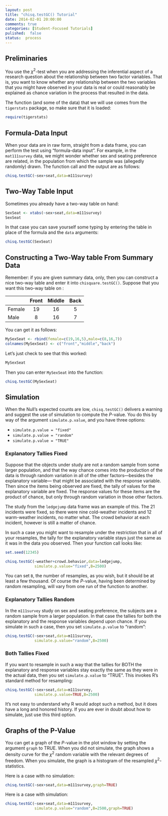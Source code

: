 ```yaml
---
layout: post
title: "chisq.testGC() Tutorial"
date: 2014-02-01 20:00:00
comments: true
categories: [Student-Focused Tutorials]
pulished:  false
status:  process
---
```




## Preliminaries {#toc}

You use the $\chi^2$-test when you are addressing the inferential aspect of a research question about the relationship between two factor variables.  That is, you want to know whether any relationship between the two variables that you might have observed in your data is real or could reasonably be explained as chance variation in the process that resulted in the data.

The function (and some of the data) that we will use comes from the `tigerstats` package, so make sure that it is loaded:

```r
require(tigerstats)
```


## Formula-Data Input

When your data are in raw form, straight from a data frame, you can perform the test using "formula-data input".  For example, in the `mat111survey` data, we might wonder whether sex and seating preference are related, in the population from which the sample was (allegedly randomly) drawn.  The function call and the output are as follows:

```r
chisq.testGC(~sex+seat,data=m111survey)
```


## Two-Way Table Input

Sometimes you already have a two-way table on hand:

```r
SexSeat <- xtabs(~sex+seat,data=m111survey)
SexSeat
```

In that case you can save yourself some typing by entering the table in place of the formula and the `data` arguments:

```r
chisq.testGC(SexSeat)
```


## Constructing a Two-Way table From Summary Data

Remember:  if you are given summary data, only, then you can construct a nice two-way table and enter it into `chisquare.testGC()`.  Suppose that you want this two-way table on :

|   |Front|Middle|Back|
|:---------|:----------:|:----------:|:-----------:|
|Female|19|16|5|
|Male|8|16|7|

You can get it as follows:

```r
MySexSeat <- rbind(female=c(19,16,5),male=c(8,16,7))
colnames(MySexSeat) <- c("front","middle","back")
```

Let's just check to see that this worked:

```r
MySexSeat
```

Then you can enter `MySexSeat` into the function:

```r
chisq.testGC(MySexSeat)
```


## Simulation

When the Null's expected counts are low, `chisq.testGC()` delivers a warning and suggest the use of simulation to compute the $P$-value.  You do this by way of the argument `simulate.p.value`, and you have three options:

* `simulate.p.value = "fixed"`
* `simulate.p.value = "random"`
* `simulate.p.value = "TRUE"`

### Explanatory Tallies Fixed

Suppose that the objects under study are not a random sample from some larger population, and that the way chance comes into the production of the data is through random variation in all of the other factors---besides the explanatory variable--- that might be associated with the response variable.  Then since the items being observed are fixed, the tally of values for the explanatory variable are fixed.  The response values for these items are the product of chance, but only through random variation in those other factors.

The study from the `ledgejump` data frame was an example of this.  The 21 incidents were fixed, so there were nine cold-weather incidents and 12 warm-weather incidents, no matter what.  The crowd behavior at each incident, however is still a matter of chance.

In such a case you might want to resample under the restriction that in all of your resamples, the tally for the explanatory variable stays just the same as it was in the data you observed.  Then your function call looks like:

```r
set.seed(12345)
```


```r
chisq.testGC(~weather+crowd.behavior,data=ledgejump,
             simulate.p.value="fixed",B=2500)
```

You can set `B`, the number of resamples, as you wish, but it should be at least a few thousand.  Of course the $P$-value, having been determined by random resampling, will vary from one run of the function to another.


### Explanatory Tallies Random

In the `m111survey` study on sex and seating preference, the subjects are a random sample from a larger population.  In that case the tallies for both the explanatory and the response variables depend upon chance. If you simulate in such a case, then you set `simulate.p.value` to "random":

```r
chisq.testGC(~sex+seat,data=m111survey,
             simulate.p.value="random",B=2500)
```



### Both Tallies Fixed

If you want to resample in such a way that the tallies for BOTH the explanatory and response variables stay exactly the same as they were in the actual data, then you set `simulate.p.value` to "TRUE".  This invokes R's standard method for resampling:

```r
chisq.testGC(~sex+seat,data=m111survey,
             simulate.p.value=TRUE,B=2500)
```

It's not easy to understand why R would adopt such a method, but it does have a long and honored history.  If you are ever in doubt about how to simulate, just use this third option.

## Graphs of the P-Value


You can get a graph of the $P$-value in the plot window by setting the argument `graph` to TRUE.  When you did not simulate, the graph shows a density curve for the $\chi^2$ random variable with the relevant degrees of freedom.  When you simulate, the graph is a histogram of the resampled $\chi^2$-statistics.

Here is a case with no simulation:

```r
chisq.testGC(~sex+seat,data=m111survey,graph=TRUE)
```


Here is a case with simulation:


```r
chisq.testGC(~sex+seat,data=m111survey,
             simulate.p.value="random",B=2500,graph=TRUE)
```


